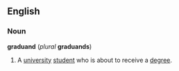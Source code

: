 ==English==
===Noun===
'''graduand''' (''plural'' '''graduands''')

#A [[university]] [[student]] who is about to receive a [[degree]].